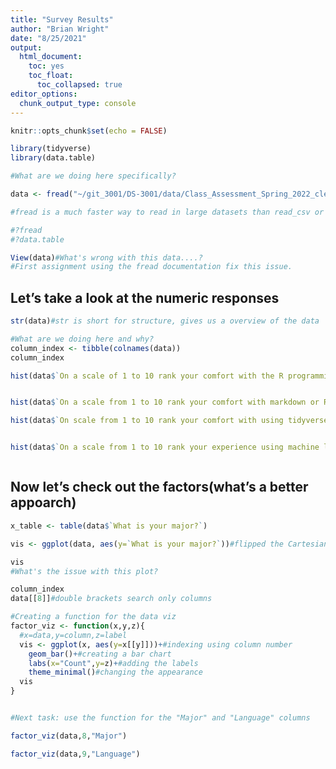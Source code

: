 ```yaml
---
title: "Survey Results"
author: "Brian Wright"
date: "8/25/2021"
output: 
  html_document: 
    toc: yes
    toc_float:
      toc_collapsed: true
editor_options: 
  chunk_output_type: console
---
```


```r
knitr::opts_chunk$set(echo = FALSE)
```

```r
library(tidyverse)
library(data.table)

```

```r

#What are we doing here specifically? 

data <- fread("~/git_3001/DS-3001/data/Class_Assessment_Spring_2022_clean.csv", skip = 1)

#fread is a much faster way to read in large datasets than read_csv or read.csv, its a function in the data.table package. You don't have to use fread, just presenting the option. I use read_csv throughout the class. 

#?fread
#?data.table

View(data)#What's wrong with this data....? 
#First assignment using the fread documentation fix this issue. 
```

## Let's take a look at the numeric responses 
```r
str(data)#str is short for structure, gives us a overview of the data

#What are we doing here and why? 
column_index <- tibble(colnames(data))
column_index

hist(data$`On a scale of 1 to 10 rank your comfort with the R programming language, generally`, main = "R Programming")


hist(data$`On a scale from 1 to 10 rank your comfort with markdown or Rmarkdown generally.`, main = "Markdown")

hist(data$`On scale from 1 to 10 rank your comfort with using tidyverse packages`, main = "Tidyverse")


hist(data$`On a scale from 1 to 10 rank your experience using machine learning models.`, main = "Machine Learning")



```

## Now let's check out the factors(what's a better appoarch) 
```r
x_table <- table(data$`What is your major?`)

vis <- ggplot(data, aes(y=`What is your major?`))#flipped the Cartesian coordinates for better viewing

vis
#What's the issue with this plot? 

column_index
data[[8]]#double brackets search only columns

#Creating a function for the data viz
factor_viz <- function(x,y,z){
  #x=data,y=column,z=label
  vis <- ggplot(x, aes(y=x[[y]]))+#indexing using column number
    geom_bar()+#creating a bar chart
    labs(x="Count",y=z)+#adding the labels
    theme_minimal()#changing the appearance
  vis
}


#Next task: use the function for the "Major" and "Language" columns
```








































































































































































































































```r
factor_viz(data,8,"Major")

factor_viz(data,9,"Language")
```

